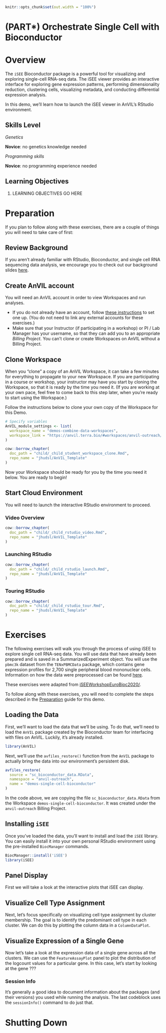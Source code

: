 ```r
knitr::opts_chunk$set(out.width = "100%")
```

# (PART\*) Orchestrate Single Cell with Bioconductor {-}   

# Overview {#single-cell-with-bioconductor-overview}

The `iSEE` Bioconductor package is a powerful tool for visualizing and exploring single-cell RNA-seq data. The iSEE viewer provides an interactive interface for exploring gene expression patterns, performing dimensionality reduction, clustering cells, visualizing metadata, and conducting differential expression analysis. 

In this demo, we'll learn how to launch the iSEE viewer in AnVIL's RStudio environment.

## Skills Level

::: {.notice}
_Genetics_

**Novice**: no genetics knowledge needed

_Programming skills_

**Novice**: no programming experience needed
:::

## Learning Objectives

1. LEARNING OBJECTIVES GO HERE


# Preparation {#single-cell-with-bioconductor-preparation}

If you plan to follow along with these exercises, there are a couple of things you will need to take care of first:

## Review Background

If you aren't already familiar with RStudio, Bioconductor, and single cell RNA sequencing data analysis, we encourage you to check out our background slides [here](https://docs.google.com/presentation/d/18J1x5rkWJisiv3EOMVZOma52XWxAVKANTg0Q2FXbOWU/edit?usp=sharing).

## Create AnVIL account

You will need an AnVIL account in order to view Workspaces and run analyses.

- If you do not already have an account, follow [these instructions](https://jhudatascience.org/AnVIL_Book_Getting_Started/overview-analysts.html) to set one up.  (You do not need to link any external accounts for these exercises.)
- Make sure that your Instructor (if participating in a workshop) or PI / Lab Manager has your username, so that they can add you to an appropriate *Billing Project*.  You can't clone or create Workspaces on AnVIL without a Billing Project.

## Clone Workspace

When you "clone" a copy of an AnVIL Workspace, it can take a few minutes for everything to propagate to your new Workspace. If you are participating in a course or workshop, your instructor may have you start by cloning the Workspace, so that it is ready by the time you need it. (If you are working at your own pace, feel free to come back to this step later, when you're ready to start using the Workspace.)

Follow the instructions below to clone your own copy of the Workspace for this Demo.

:::: {.borrowed_chunk}
```r
# Specify variables
AnVIL_module_settings <- list(
  workspace_name = "demos-combine-data-workspaces",
  workspace_link = "https://anvil.terra.bio/#workspaces/anvil-outreach/demos-combine-data-workspaces"
)

cow::borrow_chapter(
  doc_path = "child/_child_student_workspace_clone.Rmd",
  repo_name = "jhudsl/AnVIL_Template"
)
```
::::

Now your Workspace should be ready for you by the time you need it below.  You are ready to begin!

## Start Cloud Environment

You will need to launch the interactive RStudio environment to proceed.

### Video Overview

```r
cow::borrow_chapter(
  doc_path = "child/_child_rstudio_video.Rmd",
  repo_name = "jhudsl/AnVIL_Template"
)
```

### Launching RStudio

```r
cow::borrow_chapter(
  doc_path = "child/_child_rstudio_launch.Rmd",
  repo_name = "jhudsl/AnVIL_Template"
)
```

### Touring RStudio

```r
cow::borrow_chapter(
  doc_path = "child/_child_rstudio_tour.Rmd",
  repo_name = "jhudsl/AnVIL_Template"
)
```

# Exercises {#single-cell-with-bioconductor-exercises}

The following exercises will walk you through the process of using iSEE to explore single cell RNA-seq data. You will use data that have already been prepared and is saved in a SummarizedExperiment object. You will use the `pbmc3k` dataset from the `TENxPBMCData` package, which contains gene expression profiles for 2,700 single peripheral blood mononuclear cells. Information on how the data were preprocessed can be found [here](https://isee.github.io/iSEEWorkshopEuroBioc2020/articles/dataset.html).

These exercises were adapted from [iSEEWorkshopEuroBioc2020/](https://isee.github.io/iSEEWorkshopEuroBioc2020/).

:::{.notice}
To follow along with these exercises, you will need to complete the steps described in the [Preparation](#scale-with-workflows-preparation) guide for this demo.
:::

## Loading the Data

First, we'll want to load the data that we'll be using. To do that, we'll need to load the `AnVIL` package created by the Bioconductor team for interfacing with files on AnVIL. Luckily, it's already installed.

```r
library(AnVIL)
```

Next, we'll use the `avfiles_restore()` function from the `AnVIL` package to actually bring the data into our environment's persistent disk. 

```r
avfiles_restore( 
  source = "sc_bioconductor_data.RData",
  namespace = "anvil-outreach",
  name = "demos-single-cell-bioconductor"
)
```

In the code above, we are copying the file `sc_bioconductor_data.RData` from the Workspace `demos-single-cell-bioconductor`. It was created under the `anvil-outreach` Billing Project.

## Installing `iSEE`

Once you've loaded the data, you'll want to install and load the `iSEE` library. You can easily install it into your own personal RStudio environment using the pre-installed `BiocManager` commands.

```r
BiocManager::install('iSEE')
library(iSEE)
```

## Panel Display

First we will take a look at the interactive plots that iSEE can display.

## Visualize Cell Type Assignment

Next, let's focus specifically on visualizing cell type assignment by cluster membership. The goal is to identify the predominant cell type in each cluster. We can do this by plotting the column data in a `ColumnDataPlot`.

## Visualize Expression of a Single Gene

Now let's take a look at the expression data of a single gene across all the clusters. We can use the `FeatureAssayPlot` panel to plot the distribution of the logcount values for a particular gene. In this case, let's start by looking at the gene ??? 

### Session Info

It's generally a good idea to document information about the packages (and their versions) you used while running the analysis.  The last codeblock uses the `sessionInfo()` command to do just that.

# Shutting Down

